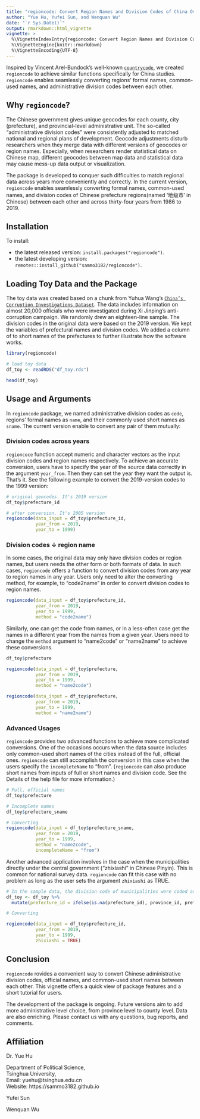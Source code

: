 ```yaml
---
title: "regioncode: Convert Region Names and Division Codes of China Over Years"
author: "Yue Hu, Yufei Sun, and Wenquan Wu"
date: "`r Sys.Date()`"
output: rmarkdown::html_vignette
vignette: >
  %\VignetteIndexEntry{regioncode: Convert Region Names and Division Codes of China Over Years}
  %\VignetteEngine{knitr::rmarkdown}
  %\VignetteEncoding{UTF-8}
---
```


Inspired by Vincent Arel-Bundock's well-known [`countrycode`](https://joss.theoj.org/papers/10.21105/joss.00848), we created `regioncode` to achieve similar functions specifically for China studies. `regioncode` enables seamlessly converting regions' formal names, common-used names, and administrative division codes between each other.

## Why `regioncode`?

The Chinese government gives unique geocodes for each county, city (prefecture), and provincial-level administrative unit. The so-called "administrative division codes" were consistently adjusted to matched national and regional plans of development. Geocode adjustments disturb researchers when they merge data with different versions of geocodes or region names. Especially, when researchers render statistical data on Chinese map, different geocodes between map data and statistical data may cause mess-up data output or visualization.

The package is developed to conquer such difficulties to match regional data across years more conveniently and correctly. 
In the current version, `regioncode` enables seamlessly converting formal names, common-used names, and division codes of Chinese prefecture regions(named '地级市' in Chinese) between each other and across thirty-four years from 1986 to 2019.

## Installation

To install:

* the latest released version: `install.packages("regioncode")`.
* the latest developing version: `remotes::install_github("sammo3182/regioncode")`.


## Loading Toy Data and the Package

The toy data was created based on a chunk from Yuhua Wang's [`China’s Corruption Investigations Dataset`](https://dataverse.harvard.edu/dataset.xhtml?persistentId=doi:10.7910/DVN/9QZRAD). 
The data includes information on almost 20,000 officials who were investigated during Xi Jinping's anti-corruption campaign.
We randomly drew an eighteen-line sample.
The division codes in the original data were based on the 2019 version.
We kept the variables of prefectural names and division codes.
We added a column of to short names of the prefectures to further illustrate how the software works.

```r
library(regioncode)

# load toy data
df_toy <- readRDS("df_toy.rds")

head(df_toy)
```

## Usage and Arguments

In `regioncode` package, we named administrative division codes as `code`, regions' formal names as `name`, and their commonly used short names as `sname`.
The current version enable to convert any pair of them mutually:

### Division codes across years

`regioncoce` function accept numeric and character vectors as the input division codes and region names respectively.
To achieve an accurate conversion, users have to specify the year of the source data correctly in the argument `year_from`.
Then they can set the year they want the output is.
That's it. 
See the following example to convert the 2019-version codes to the 1999 version:

```r
# original geocodes. It's 2019 version
df_toy$prefecture_id

# after conversion. It's 2005 version
regioncode(data_input = df_toy$prefecture_id, 
           year_from = 2019,
           year_to = 1999)
```

### Division codes &darr; region name

In some cases, the original data may only have division codes or region names, but users needs the other form or both formats of data. 
In such cases, `regioncode` offers a function to convert division codes from any year to region names in any year.
Users only need to alter the converting method, for example, to "code2name" in order to convert division codes to region names.

```r
regioncode(data_input = df_toy$prefecture_id, 
           year_from = 2019,
           year_to = 1999, 
           method = "code2name")
```

Similarly, one can get the code from names, or in a less-often case get the names in a different year from the names from a given year. 
Users need to change the `method` argument to "name2code" or "name2name" to achieve these conversions.

```r
df_toy$prefecture

regioncode(data_input = df_toy$prefecture, 
           year_from = 2019,
           year_to = 1999, 
           method = "name2code")

regioncode(data_input = df_toy$prefecture, 
           year_from = 2019,
           year_to = 1999, 
           method = "name2name")
```

### Advanced Usages

`regioncode` provides two advanced functions to achieve more complicated conversions.
One of the occasions occurs when the data source includes only common-used short names of the cities instead of the full, official ones. 
`regioncode` can still accomplish the conversion in this case when the users specify the `incompleteName` to "from". 
(`regioncode` can also produce short names from inputs of full or short names and division code. See the Details of the help file for more information.)

```r
# Full, official names
df_toy$prefecture

# Incomplete names
df_toy$prefecture_sname

# Converting
regioncode(data_input = df_toy$prefecture_sname, 
           year_from = 2019,
           year_to = 1999, 
           method = "name2code",
           incompleteName = "from")
```

Another advanced application involves in the case when the municipalities directly under the central government ("zhixiashi" in Chinese Pinyin).
This is common for national survey data.
`regioncode` can fit this case with no problem as long as the user sets the argument `zhixiashi` as TRUE.

```r
# In the sample data, the division code of municipalities were coded as NA. Filling the codes of municipalities with their provinces' codes.
df_toy <- df_toy %>% 
  mutate(prefecture_id = ifelse(is.na(prefecture_id), province_id, prefecture_id))

# Converting

regioncode(data_input = df_toy$prefecture_id, 
           year_from = 2019,
           year_to = 1999,
           zhixiashi = TRUE)
```


## Conclusion
`regioncode` rovides a convenient way to convert Chinese administrative division codes, official names, and common-used short names between each other. 
This vignette offers a quick view of package features and a short tutorial for users.

The development of the package is ongoing.
Future versions aim to add more administrative level choice, from province level to county level. 
Data are also enriching. 
Please contact us with any questions, bug reports, and comments.

## Affiliation

Dr. Yue Hu

Department of Political Science,    
Tsinghua University,    
Email: yuehu@tsinghua.edu.cn    
Website: https://sammo3182.github.io

Yufei Sun

Wenquan Wu
